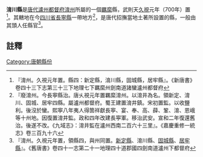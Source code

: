 '''淯川縣'''是[[唐代|唐代]][[瀘州都督府|瀘州都督府]][[淯州_(瀘州)|淯州]]所屬的一個[[羈縻|羈縻]]縣，武則天[[久視|久視]]元年（700年）置<ref>『淯州。久視元年置。縣四：新定縣，淯川縣，固城縣，居牢縣』。《新唐書》卷四十三下志第三十三下地理七下羈縻州劍南道諸蠻瀘州都督府</ref>。其轄地在今[[四川省|四川省]][[長寧縣|長寧縣]]一帶地方<ref>『廢淯州。今長寕縣治。唐乆視元年置羈縻淯州。以淯井為名。領新定、淯川、固城、居牢四縣。屬瀘州都督府。蜀王建置淯井鎮。宋初置監。以收鹽利。後沒於蠻。熙寕八年夷人得箇祥獻長寕、宴、奉、高、薛、鞏、淯、恩峨等十州地。因復置淯井監。政和四年改建長寕軍。移治武安。宣和二年復還舊治。後遂不改。《九域志》：淯井監在瀘州西南二百六十三里』。《嘉慶重修一統志》卷三百九十六</ref>，是唐代招撫當地土著所設置的縣，一般由其頭人任縣官<ref>『淯州。久視元年置，領縣四，與州同置。[[新定縣|新定縣]]、淯川縣、[[固城縣|固城縣]]、[[居牢縣|居牢縣]]』。《舊唐書》卷四十一志第二十一地理四十道郡國四劍南道瀘州下都督府</ref>。

==註釋==
{{reflist}}
{{唐朝行政區劃小作品}}
[[Category:唐朝縣份|Category:唐朝縣份]]